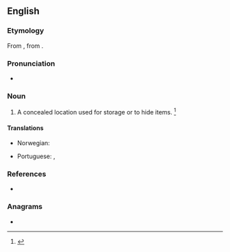 ==English==

===Etymology===
From {{der|en|ML.|abditorium}}, from {{m|la|abdō||to hide}}.

===Pronunciation===
* {{a|US}} {{IPA|en|/ˈæb.dɪt.ə.ɹi/|ref1={{R:Century 1911}}|/ˈæb.dɪt.ɹi/}}

===Noun===
{{en-noun}}

# {{lb|en|rare}} A concealed location used for storage or to hide items. {{defdate|mid 17th century}}<ref>{{R:SOED5|page=3}}</ref>

====Translations====
{{trans-top|place for hiding or preserving}}
* Norwegian: {{t|no|gjemmested|n}}
{{trans-mid}}
* Portuguese: {{t|pt|escondrijo}}, {{t+|pt|abditório|m}}
{{trans-bottom}}

===References===
<references/>
* {{R:OED}}

===Anagrams===
* {{anagrams|en|a=abdiorty|triabody}}